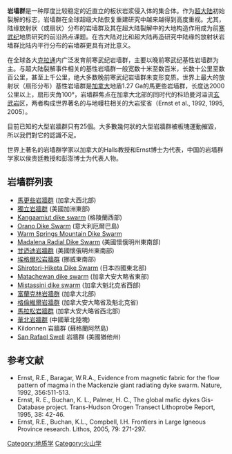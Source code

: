 '''岩墙群'''是一种厚度比较稳定的近直立的板状岩浆侵入体的集合体。作为[[超大陆|超大陆]]初始裂解的标志，岩墙群在全球超级大陆恢复重建研究中越来越得到高度重视。尤其，陆缘放射状（或扇状）分布的岩墙群及其在超大陆裂解中的大地构造作用成为前[[寒武纪|寒武纪]]地质研究的前沿热点课题。在古大陆对比和超大陆再造研究中陆缘的放射状岩墙群比陆内平行分布的岩墙群更具有对比意义。

在全球各大[[克拉通|克拉通]]内广泛发育前寒武纪岩墙群，主要以晚前寒武纪基性岩墙群为主。与超大陆裂解事件相关的基性岩墙群一般宽数十米至数百米，长数十公里至数百公里，甚至上千公里，绝大多数晚前寒武纪岩墙群未变形变质。世界上最大的放射状（扇形分布）基性岩墙群是[[加拿大|加拿大]]地盾1.27 Ga的馬更些岩墙群，长度达2000公里以上，扇形夹角100°，岩墙群焦点在加拿大北部的同时代的科珀曼河溢流[[玄武岩|玄武岩]]区，两者构成世界著名的与地幔柱相关的大岩浆省（Ernst et al., 1992, 1995, 2005）。

目前已知的大型岩牆群只有25個。大多數幾何狀的大型岩牆群被板塊運動摧毀，所以我們對它的認識不足。

世界上著名的岩墙群学家以加拿大的Halls教授和Ernst博士为代表，中国的岩墙群学家以侯贵廷教授和彭澎博士为代表人物。

==岩墙群列表==
*[[馬更些岩牆群|馬更些岩牆群]] (加拿大西北部)
*[[獨立岩牆群|獨立岩牆群]] (美國加洲東部)
*[[Kangaamiut_dike_swarm|Kangaamiut dike swarm]] (格陵蘭西部)
*[[Orano_Dike_Swarm|Orano Dike Swarm]] (意大利厄爾巴島)
*[[Warm_Springs_Mountain_Dike_Swarm|Warm Springs Mountain Dike Swarm]]
*[[Madalena_Radial_Dike_Swarm|Madalena Radial Dike Swarm]] (美國懷俄明州東南部)
*[[甘迺迪岩牆群|甘迺迪岩牆群]] (美國懷俄明州東南部)
*[[埃格爾松岩牆群|埃格爾松岩牆群]] (挪威東南部)
*[[Shirotori-Hiketa_Dike_Swarm|Shirotori-Hiketa Dike Swarm]] (日本四國東北部)
*[[Matachewan_dike_swarm|Matachewan dike swarm]] (加拿大安大略省東部)
*[[Mistassini_dike_swarm|Mistassini dike swarm]] (加拿大魁北克省西部)
*[[富蘭克林岩牆群|富蘭克林岩牆群]] (加拿大北部)
*[[格倫維爾岩牆群|格倫維爾岩牆群]] (加拿大安大略省及魁北克省)
*[[馬拉松岩牆群|馬拉松岩牆群]] (加拿大安大略省西北部)
*[[華北岩牆群|華北岩牆群]] (中國華北陸塊)
*Kildonnen 岩牆群 (蘇格蘭阿然島)
*[[San_Rafael_Swell|San Rafael Swell]] 岩牆群 (美國猶他州)

==参考文献==
*Ernst, R.E., Baragar, W.R.A., Evidence from magnetic fabric for the flow pattern of magma in the Mackenzie giant radiating dyke swarm. Nature, 1992, 356:511-513.
*Ernst, R. E., Buchan, K. L., Palmer, H. C., The global mafic dykes Gis-Database project. Trans-Hudson Orogen Transect Lithoprobe Report, 1995, 38: 42-46.
*Ernst, R.E., Buchan, K.L., Compbell, I.H. Frontiers in Large Igneous Province research. Lithos, 2005, 79: 271-297.

[[Category:地质学|Category:地质学]]
[[Category:火山学|Category:火山学]]